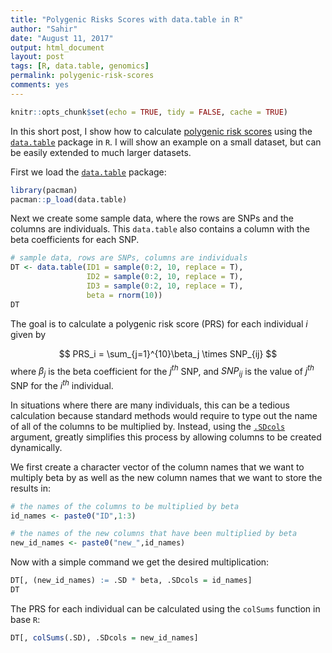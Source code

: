 ```yaml
---
title: "Polygenic Risks Scores with data.table in R"
author: "Sahir"
date: "August 11, 2017"
output: html_document
layout: post
tags: [R, data.table, genomics]
permalink: polygenic-risk-scores
comments: yes
---
```


```r
knitr::opts_chunk$set(echo = TRUE, tidy = FALSE, cache = TRUE)
```

In this short post, I show how to calculate [polygenic risk scores](https://en.wikipedia.org/wiki/Polygenic_score) using the [`data.table`](https://cran.r-project.org/web/packages/data.table/vignettes/datatable-intro.html) package in `R`. I will show an example on a small dataset, but can be easily extended to much larger datasets. 

First we load the [`data.table`](https://github.com/Rdatatable/data.table/wiki) package:
```r
library(pacman)
pacman::p_load(data.table)
```

Next we create some sample data, where the rows are SNPs and the columns are individuals. This `data.table` also contains a column with the beta coefficients for each SNP. 

```r
# sample data, rows are SNPs, columns are individuals
DT <- data.table(ID1 = sample(0:2, 10, replace = T),
                 ID2 = sample(0:2, 10, replace = T),
                 ID3 = sample(0:2, 10, replace = T),
                 beta = rnorm(10))
DT
```

The goal is to calculate a polygenic risk score (PRS) for each individual $i$ given by 

$$
PRS_i = \sum_{j=1}^{10}\beta_j \times SNP_{ij}
$$
where $\beta_j$ is the beta coefficient for the $j^{th}$ SNP, and $SNP_{ij}$ is the value of $j^{th}$ SNP for the $i^{th}$ individual.  

In situations where there are many individuals, this can be a tedious calculation because standard methods would require to type out the name of all of the columns to be multiplied by. Instead, using the [`.SDcols`](https://stackoverflow.com/questions/14937165/using-dynamic-column-names-in-data-table?lq=1) argument, greatly simplifies this process by allowing columns to be created dynamically.  

We first create a character vector of the column names that we want to multiply beta by as well as the new column names that we want to store the results in:

```r
# the names of the columns to be multiplied by beta
id_names <- paste0("ID",1:3)

# the names of the new columns that have been multiplied by beta
new_id_names <- paste0("new_",id_names)
```


Now with a simple command we get the desired multiplication:
```r
DT[, (new_id_names) := .SD * beta, .SDcols = id_names]
DT
```

The PRS for each individual can be calculated using the `colSums` function in base `R`:

```r
DT[, colSums(.SD), .SDcols = new_id_names]
```

